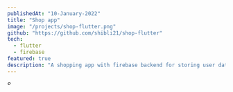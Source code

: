 ```yaml
---
publishedAt: "10-January-2022"
title: "Shop app"
image: "/projects/shop-flutter.png"
github: "https://github.com/shibli21/shop-flutter"
tech:
  - flutter
  - firebase
featured: true
description: "A shopping app with firebase backend for storing user data .Built this app during my flutter bootcamp"
---
```


<Image
  alt="Shop app"
  src="/projects/shop-flutter.png"
  height="9"
  width="16"
  objectFit="cover"
  layout="responsive"
  priority
/>
